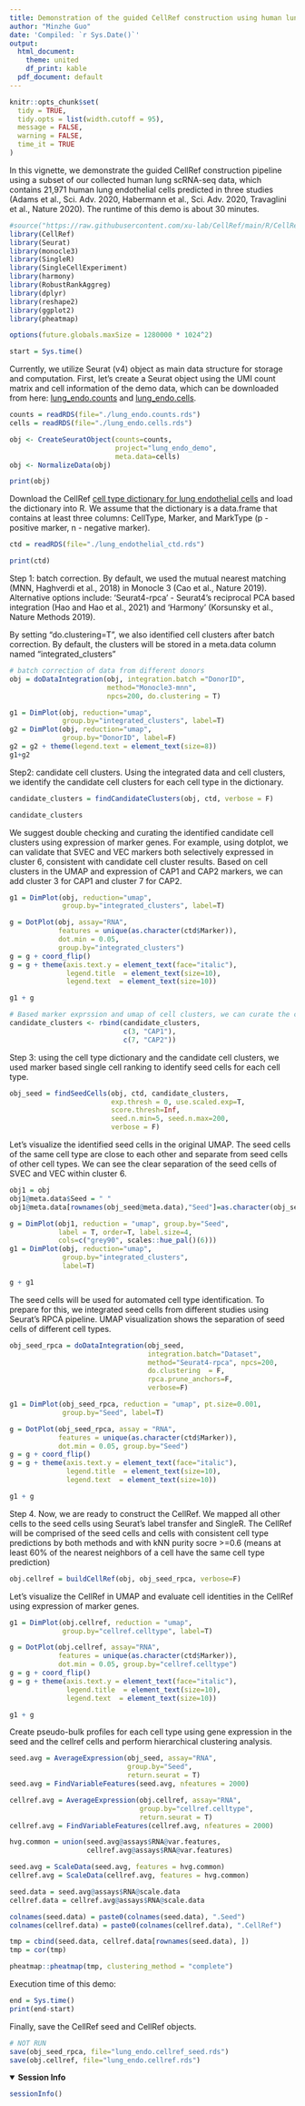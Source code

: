 ```yaml
---
title: Demonstration of the guided CellRef construction using human lung endothelial data
author: "Minzhe Guo"
date: 'Compiled: `r Sys.Date()`'
output:
  html_document:
    theme: united
    df_print: kable
  pdf_document: default
---
```


```r
knitr::opts_chunk$set(
  tidy = TRUE,
  tidy.opts = list(width.cutoff = 95),
  message = FALSE,
  warning = FALSE,
  time_it = TRUE
)
```

In this vignette, we demonstrate the guided CellRef construction pipeline using a subset of our collected human lung scRNA-seq data, which contains 21,971 human lung endothelial cells predicted in three studies (Adams et al., Sci. Adv. 2020, Habermann et al., Sci. Adv. 2020, Travaglini et al., Nature 2020). The runtime of this demo is about 30 minutes.

```r
#source("https://raw.githubusercontent.com/xu-lab/CellRef/main/R/CellRef_functions.R")
library(CellRef)
library(Seurat)
library(monocle3)
library(SingleR)
library(SingleCellExperiment)
library(harmony)
library(RobustRankAggreg)
library(dplyr)
library(reshape2)
library(ggplot2)
library(pheatmap)

options(future.globals.maxSize = 1280000 * 1024^2)

start = Sys.time()
```

Currently, we utilize Seurat (v4) object as main data structure for storage and computation. First, let's create a Seurat object using the UMI count matrix and cell information of the demo data, which can be downloaded from here: [lung_endo.counts](https://github.com/xu-lab/CellRef/raw/main/data/lung_endo.counts.rds) and [lung_endo.cells](https://github.com/xu-lab/CellRef/raw/main/data/lung_endo.cells.rds).

```r
counts = readRDS(file="./lung_endo.counts.rds")
cells = readRDS(file="./lung_endo.cells.rds")

obj <- CreateSeuratObject(counts=counts,
                          project="lung_endo_demo",
                          meta.data=cells)
obj <- NormalizeData(obj)

print(obj)
```

Download the CellRef [cell type dictionary for lung endothelial cells](https://github.com/xu-lab/CellRef/raw/main/data/Lung_endothelial_ctd.rds) and load the dictionary into R. We assume that the dictionary is a data.frame that contains at least three columns: CellType, Marker, and MarkType (p - positive marker, n - negative marker).

```r
ctd = readRDS(file="./lung_endothelial_ctd.rds")

print(ctd)
```

Step 1: batch correction. By default, we used the mutual nearest matching (MNN, Haghverdi et al., 2018) in Monocle 3 (Cao et al., Nature 2019). Alternative options include: 'Seurat4-rpca' - Seurat4's reciprocal PCA based integration (Hao and Hao et al., 2021) and 'Harmony' (Korsunsky et al., Nature Methods 2019).

By setting "do.clustering=T", we also identified cell clusters after batch correction. By default, the clusters will be stored in a meta.data column named "integrated_clusters"

```r
# batch correction of data from different donors
obj = doDataIntegration(obj, integration.batch ="DonorID",
                        method="Monocle3-mnn",
                        npcs=200, do.clustering = T)

g1 = DimPlot(obj, reduction="umap",
             group.by="integrated_clusters", label=T)
g2 = DimPlot(obj, reduction="umap",
             group.by="DonorID", label=F)
g2 = g2 + theme(legend.text = element_text(size=8))
g1+g2

```

Step2: candidate cell clusters. Using the integrated data and cell clusters, we identify the candidate cell clusters for each cell type in the dictionary.

```r
candidate_clusters = findCandidateClusters(obj, ctd, verbose = F)

candidate_clusters
```

We suggest double checking and curating the identified candidate cell clusters using expression of marker genes. For example, using dotplot, we can validate that SVEC and VEC markers both selectively expressed in cluster 6, consistent with candidate cell cluster results. Based on cell clusters in the UMAP and expression of CAP1 and CAP2 markers, we can add cluster 3 for CAP1 and cluster 7 for CAP2.  
```r
g1 = DimPlot(obj, reduction="umap",
             group.by="integrated_clusters", label=T)

g = DotPlot(obj, assay="RNA",
            features = unique(as.character(ctd$Marker)),
            dot.min = 0.05,
            group.by="integrated_clusters")
g = g + coord_flip()
g = g + theme(axis.text.y = element_text(face="italic"),
              legend.title  = element_text(size=10),
              legend.text  = element_text(size=10))

g1 + g

# Based marker exprssion and umap of cell clusters, we can curate the candidate cell clusters, e.g., adding cluster 3 for CAP1 and cluster 7 for CAP2.
candidate_clusters <- rbind(candidate_clusters,
                            c(3, "CAP1"),
                            c(7, "CAP2"))

```

Step 3: using the cell type dictionary and the candidate cell clusters, we used marker based single cell ranking to identify seed cells for each cell type.
```r

obj_seed = findSeedCells(obj, ctd, candidate_clusters,
                         exp.thresh = 0, use.scaled.exp=T,  
                         score.thresh=Inf,
                         seed.n.min=5, seed.n.max=200,
                         verbose = F)
```

Let's visualize the identified seed cells in the original UMAP. The seed cells of the same cell type are close to each other and separate from seed cells of other cell types. We can see the clear separation of the seed cells of SVEC and VEC within cluster 6.
```r
obj1 = obj
obj1@meta.data$Seed = " "
obj1@meta.data[rownames(obj_seed@meta.data),"Seed"]=as.character(obj_seed@meta.data$Seed)

g = DimPlot(obj1, reduction = "umap", group.by="Seed",
            label = T, order=T, label.size=4,
            cols=c("grey90", scales::hue_pal()(6)))
g1 = DimPlot(obj, reduction="umap",
             group.by="integrated_clusters",
             label=T)

g + g1

```

The seed cells will be used for automated cell type identification. To prepare for this, we integrated seed cells from different studies using Seurat's RPCA pipeline. UMAP visualization shows the separation of seed cells of different cell types.
```r
obj_seed_rpca = doDataIntegration(obj_seed,
                                  integration.batch="Dataset",
                                  method="Seurat4-rpca", npcs=200,
                                  do.clustering  = F,
                                  rpca.prune_anchors=F,
                                  verbose=F)

g1 = DimPlot(obj_seed_rpca, reduction = "umap", pt.size=0.001,
             group.by="Seed", label=T)

g = DotPlot(obj_seed_rpca, assay = "RNA",
            features = unique(as.character(ctd$Marker)),
            dot.min = 0.05, group.by="Seed")
g = g + coord_flip()
g = g + theme(axis.text.y = element_text(face="italic"),
              legend.title  = element_text(size=10),
              legend.text  = element_text(size=10))

g1 + g
```

Step 4. Now, we are ready to construct the CellRef. We mapped all other cells to the seed cells using Seurat's label transfer and SingleR. The CellRef will be comprised of the seed cells and cells with consistent cell type predictions by both methods and with kNN purity socre >=0.6 (means at least 60% of the nearest neighbors of a cell have the same cell type prediction)
```r
obj.cellref = buildCellRef(obj, obj_seed_rpca, verbose=F)
```

Let's visualize the CellRef in UMAP and evaluate cell identities in the CellRef using expression of marker genes.
```r
g1 = DimPlot(obj.cellref, reduction = "umap",
             group.by="cellref.celltype", label=T)

g = DotPlot(obj.cellref, assay="RNA",
            features = unique(as.character(ctd$Marker)),
            dot.min = 0.05, group.by="cellref.celltype")
g = g + coord_flip()
g = g + theme(axis.text.y = element_text(face="italic"),
              legend.title  = element_text(size=10),
              legend.text  = element_text(size=10))

g1 + g
```


Create pseudo-bulk profiles for each cell type using gene expression in the seed and the cellref cells and perform hierarchical clustering analysis.
```r

seed.avg = AverageExpression(obj_seed, assay="RNA",
                             group.by="Seed",
                             return.seurat = T)
seed.avg = FindVariableFeatures(seed.avg, nfeatures = 2000)

cellref.avg = AverageExpression(obj.cellref, assay="RNA",
                                group.by="cellref.celltype",
                                return.seurat = T)
cellref.avg = FindVariableFeatures(cellref.avg, nfeatures = 2000)

hvg.common = union(seed.avg@assays$RNA@var.features,
                   cellref.avg@assays$RNA@var.features)

seed.avg = ScaleData(seed.avg, features = hvg.common)
cellref.avg = ScaleData(cellref.avg, features = hvg.common)

seed.data = seed.avg@assays$RNA@scale.data
cellref.data = cellref.avg@assays$RNA@scale.data

colnames(seed.data) = paste0(colnames(seed.data), ".Seed")
colnames(cellref.data) = paste0(colnames(cellref.data), ".CellRef")

tmp = cbind(seed.data, cellref.data[rownames(seed.data), ])
tmp = cor(tmp)

pheatmap::pheatmap(tmp, clustering_method = "complete")
```

Execution time of this demo:
```r
end = Sys.time()
print(end-start)
```

Finally, save the CellRef seed and CellRef objects.
```r
# NOT RUN
save(obj_seed_rpca, file="lung_endo.cellref_seed.rds")
save(obj.cellref, file="lung_endo.cellref.rds")
```

<details open>
  <summary>**Session Info**</summary>
```r
sessionInfo()
```
</details>
